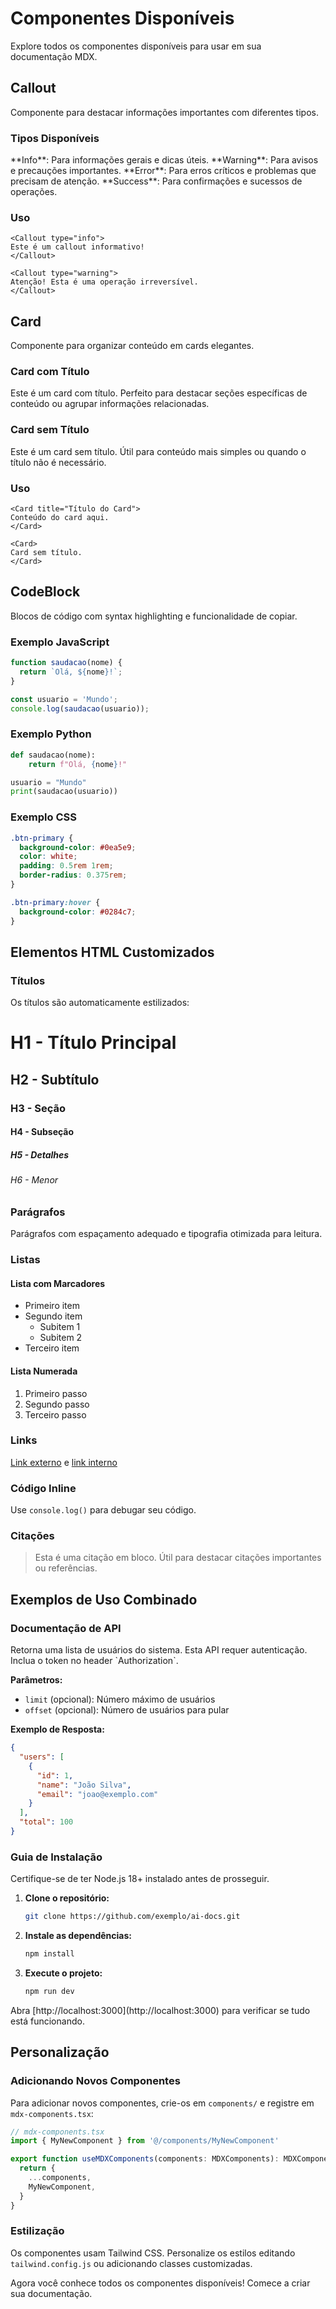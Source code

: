 # Componentes Disponíveis

Explore todos os componentes disponíveis para usar em sua documentação MDX.

## Callout

Componente para destacar informações importantes com diferentes tipos.

### Tipos Disponíveis

<Callout type="info">
**Info**: Para informações gerais e dicas úteis.
</Callout>

<Callout type="warning">
**Warning**: Para avisos e precauções importantes.
</Callout>

<Callout type="error">
**Error**: Para erros críticos e problemas que precisam de atenção.
</Callout>

<Callout type="success">
**Success**: Para confirmações e sucessos de operações.
</Callout>

### Uso

```mdx
<Callout type="info">
Este é um callout informativo!
</Callout>

<Callout type="warning">
Atenção! Esta é uma operação irreversível.
</Callout>
```

## Card

Componente para organizar conteúdo em cards elegantes.

### Card com Título

<Card title="Exemplo de Card">
Este é um card com título. Perfeito para destacar seções específicas 
de conteúdo ou agrupar informações relacionadas.
</Card>

### Card sem Título

<Card>
Este é um card sem título. Útil para conteúdo mais simples ou 
quando o título não é necessário.
</Card>

### Uso

```mdx
<Card title="Título do Card">
Conteúdo do card aqui.
</Card>

<Card>
Card sem título.
</Card>
```

## CodeBlock

Blocos de código com syntax highlighting e funcionalidade de copiar.

### Exemplo JavaScript

```javascript
function saudacao(nome) {
  return `Olá, ${nome}!`;
}

const usuario = 'Mundo';
console.log(saudacao(usuario));
```

### Exemplo Python

```python
def saudacao(nome):
    return f"Olá, {nome}!"

usuario = "Mundo"
print(saudacao(usuario))
```

### Exemplo CSS

```css
.btn-primary {
  background-color: #0ea5e9;
  color: white;
  padding: 0.5rem 1rem;
  border-radius: 0.375rem;
}

.btn-primary:hover {
  background-color: #0284c7;
}
```

## Elementos HTML Customizados

### Títulos

Os títulos são automaticamente estilizados:

# H1 - Título Principal
## H2 - Subtítulo
### H3 - Seção
#### H4 - Subseção
##### H5 - Detalhes
###### H6 - Menor

### Parágrafos

Parágrafos com espaçamento adequado e tipografia otimizada para leitura.

### Listas

#### Lista com Marcadores
- Primeiro item
- Segundo item
  - Subitem 1
  - Subitem 2
- Terceiro item

#### Lista Numerada
1. Primeiro passo
2. Segundo passo
3. Terceiro passo

### Links

[Link externo](https://exemplo.com) e [link interno](/docs/introduction)

### Código Inline

Use `console.log()` para debugar seu código.

### Citações

> Esta é uma citação em bloco. Útil para destacar 
> citações importantes ou referências.

## Exemplos de Uso Combinado

### Documentação de API

<Card title="GET /api/users">
Retorna uma lista de usuários do sistema.

<Callout type="info">
Esta API requer autenticação. Inclua o token no header `Authorization`.
</Callout>

**Parâmetros:**
- `limit` (opcional): Número máximo de usuários
- `offset` (opcional): Número de usuários para pular

**Exemplo de Resposta:**

```json
{
  "users": [
    {
      "id": 1,
      "name": "João Silva",
      "email": "joao@exemplo.com"
    }
  ],
  "total": 100
}
```
</Card>

### Guia de Instalação

<Callout type="warning">
Certifique-se de ter Node.js 18+ instalado antes de prosseguir.
</Callout>

1. **Clone o repositório:**
   ```bash
   git clone https://github.com/exemplo/ai-docs.git
   ```

2. **Instale as dependências:**
   ```bash
   npm install
   ```

3. **Execute o projeto:**
   ```bash
   npm run dev
   ```

<Card title="Verificação">
Abra [http://localhost:3000](http://localhost:3000) para verificar se tudo está funcionando.
</Card>

## Personalização

### Adicionando Novos Componentes

Para adicionar novos componentes, crie-os em `components/` e registre em `mdx-components.tsx`:

```typescript
// mdx-components.tsx
import { MyNewComponent } from '@/components/MyNewComponent'

export function useMDXComponents(components: MDXComponents): MDXComponents {
  return {
    ...components,
    MyNewComponent,
  }
}
```

### Estilização

Os componentes usam Tailwind CSS. Personalize os estilos editando `tailwind.config.js` ou adicionando classes customizadas.

<Callout type="success">
Agora você conhece todos os componentes disponíveis! Comece a criar sua documentação.
</Callout>